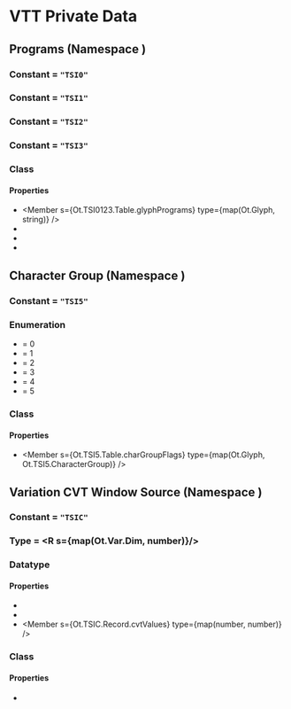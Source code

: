 
# VTT Private Data

## Programs (Namespace <Decl s={Ot.TSI0123}/>)

### Constant <Decl s={Ot.TSI0123.TagTSI0}/> = `"TSI0"`
### Constant <Decl s={Ot.TSI0123.TagTSI1}/> = `"TSI1"`
### Constant <Decl s={Ot.TSI0123.TagTSI2}/> = `"TSI2"`
### Constant <Decl s={Ot.TSI0123.TagTSI3}/> = `"TSI3"`

### Class <Decl s={Ot.TSI0123.Table}/>

#### Properties

 * <Member s={Ot.TSI0123.Table.glyphPrograms} type={map(Ot.Glyph, string)} />
 * <Member s={Ot.TSI0123.Table.preProgram} type={Data.Maybe(string)} />
 * <Member s={Ot.TSI0123.Table.cvtProgram} type={Data.Maybe(string)} />
 * <Member s={Ot.TSI0123.Table.fpgmProgram} type={Data.Maybe(string)} />



## Character Group (Namespace <Decl s={Ot.TSI5}/>)

### Constant <Decl s={Ot.TSI5.Tag}/> = `"TSI5"`

### Enumeration <Decl s={Ot.TSI5.CharacterGroup}/>

 * <Item s={Ot.TSI5.CharacterGroup.Unknown}/> = 0
 * <Item s={Ot.TSI5.CharacterGroup.Other}/> = 1
 * <Item s={Ot.TSI5.CharacterGroup.Uppercase}/> = 2
 * <Item s={Ot.TSI5.CharacterGroup.Lowercase}/> = 3
 * <Item s={Ot.TSI5.CharacterGroup.Figure}/> = 4
 * <Item s={Ot.TSI5.CharacterGroup.NonLatin}/> = 5

### Class <Decl s={Ot.TSI5.Table}/>

#### Properties

 * <Member s={Ot.TSI5.Table.charGroupFlags} type={map(Ot.Glyph, Ot.TSI5.CharacterGroup)} />



## Variation CVT Window Source (Namespace <Decl s={Ot.TSIC}/>)

### Constant <Decl s={Ot.TSIC.Tag}/> = `"TSIC"`

### Type <Decl s={Ot.TSIC.Location}/> = <R s={map(Ot.Var.Dim, number)}/>

### Datatype <Decl s={Ot.TSIC.Record}/>

#### Properties

 * <Member optional s={Ot.TSIC.Record.name} type={Data.Maybe(string)} />
 * <Member s={Ot.TSIC.Record.location} type={Ot.TSIC.Location} />
 * <Member s={Ot.TSIC.Record.cvtValues} type={map(number, number)} />

### Class <Decl s={Ot.TSIC.Table}/>

#### Properties

 * <Member s={Ot.TSIC.Table.records} type={array(Ot.TSIC.Record)} />